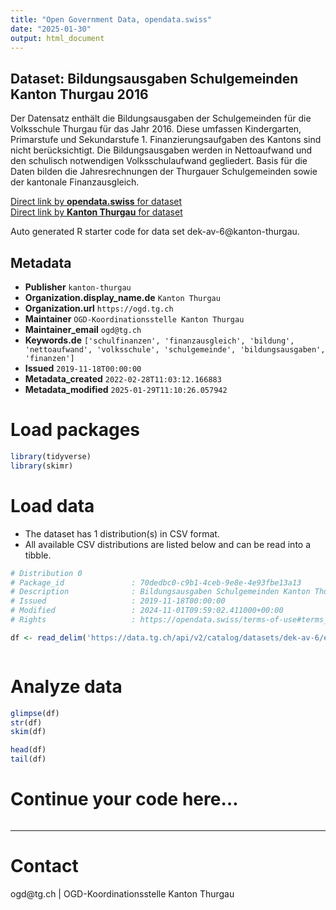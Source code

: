 ```yaml
---
title: "Open Government Data, opendata.swiss"
date: "2025-01-30"
output: html_document
---
```


## Dataset: Bildungsausgaben Schulgemeinden Kanton Thurgau 2016

Der Datensatz enthält die Bildungsausgaben der Schulgemeinden für die Volksschule Thurgau für das Jahr 2016. Diese umfassen Kindergarten, Primarstufe und Sekundarstufe 1. Finanzierungsaufgaben des Kantons sind nicht berücksichtigt. Die Bildungsausgaben werden in Nettoaufwand und den schulisch notwendigen Volksschulaufwand gegliedert. Basis für die Daten bilden die Jahresrechnungen der Thurgauer Schulgemeinden sowie der kantonale Finanzausgleich. 

[Direct link by **opendata.swiss** for dataset](https://opendata.swiss/de/dataset/bildungsausgaben-schulgemeinden-kanton-thurgau-2016)<br>
[Direct link by **Kanton Thurgau** for dataset](https://data.tg.ch/explore/dataset/dek-av-6/)

Auto generated R starter code for data set dek-av-6@kanton-thurgau.

## Metadata

- **Publisher** `kanton-thurgau`
- **Organization.display_name.de** `Kanton Thurgau`
- **Organization.url** `https://ogd.tg.ch`
- **Maintainer** `OGD-Koordinationsstelle Kanton Thurgau`
- **Maintainer_email** `ogd@tg.ch`
- **Keywords.de** `['schulfinanzen', 'finanzausgleich', 'bildung', 'nettoaufwand', 'volksschule', 'schulgemeinde', 'bildungsausgaben', 'finanzen']`
- **Issued** `2019-11-18T00:00:00`
- **Metadata_created** `2022-02-28T11:03:12.166883`
- **Metadata_modified** `2025-01-29T11:10:26.057942`


# Load packages

```r

library(tidyverse)
library(skimr)

```

# Load data

-   The dataset has 1 distribution(s) in CSV format.
-   All available CSV distributions are listed below and can be read into a tibble.

```r

# Distribution 0
# Package_id               : 70dedbc0-c9b1-4ceb-9e8e-4e93fbe13a13
# Description              : Bildungsausgaben Schulgemeinden Kanton Thurgau 2016 (csv)
# Issued                   : 2019-11-18T00:00:00
# Modified                 : 2024-11-01T09:59:02.411000+00:00
# Rights                   : https://opendata.swiss/terms-of-use#terms_by

df <- read_delim('https://data.tg.ch/api/v2/catalog/datasets/dek-av-6/exports/csv?use_labels=true')



```

# Analyze data

```r

glimpse(df)
str(df)
skim(df)

head(df)
tail(df)

```

# Continue your code here...

```r

```

------------------------------------------------------------------------

# Contact

ogd@tg.ch | OGD-Koordinationsstelle Kanton Thurgau
